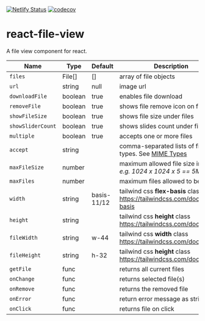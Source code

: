 [![Netlify Status](https://api.netlify.com/api/v1/badges/f1c6d960-e969-4396-bdaa-33e245a72bf6/deploy-status)](https://app.netlify.com/sites/react-file-view/deploys)&nbsp;[![codecov](https://codecov.io/github/musama619/react-file-view/branch/main/graph/badge.svg?token=iBQkSenXLe)](https://codecov.io/github/musama619/react-file-view)

# react-file-view
A file view component for react.

| Name | Type  |  Default  | Description |
| ------------ | --------- | ------------ | --------- |
| `files` |  File[] | [] | array of file objects   |
|  `url` | string  | null  |  image url |
|  `downloadFile` | boolean  | true  | enables file download |
| `removeFile ` | boolean  | true  | shows file remove icon on file hover  |
|  `showFileSize` | boolean  | true  | shows file size under files  |
|  `showSliderCount` | boolean  | true  | shows slides count under file slider  |
|  `multiple` | boolean  | true |  accepts one or more files |
|  `accept` | string  |   | comma-separated lists of file types. See [MIME Types](https://developer.mozilla.org/en-US/docs/Web/HTTP/Basics_of_HTTP/MIME_types/Common_types)  |
| `maxFileSize`  | number  |   |  maximum allowed file size in bytes *e.g. 1024  x 1024 x 5 == 5MB*  |
|  `maxFiles` | number  |   |maximum files allowed to be added   |
|  `width` | string  | basis-11/12   | tailwind css **flex-basis** class https://tailwindcss.com/docs/flex-basis   |
| `height`  | string  |  | tailwind css **height** class https://tailwindcss.com/docs/height  |
| `fileWidth`  |  string  |  w-44 |  tailwind css **width** class https://tailwindcss.com/docs/width |
| `fileHeight`  | string  | h-32 |  tailwind css **height** class https://tailwindcss.com/docs/height |
|  `getFile` | func  |   |  returns all current files  |
| `onChange`  | func  |   | returns selected file(s)  |
| `onRemove`  | func  |   | returns the removed file  |
|  `onError` | func  |   | return error message as string  |
|  `onClick` | func  |   | returns file on click  |
